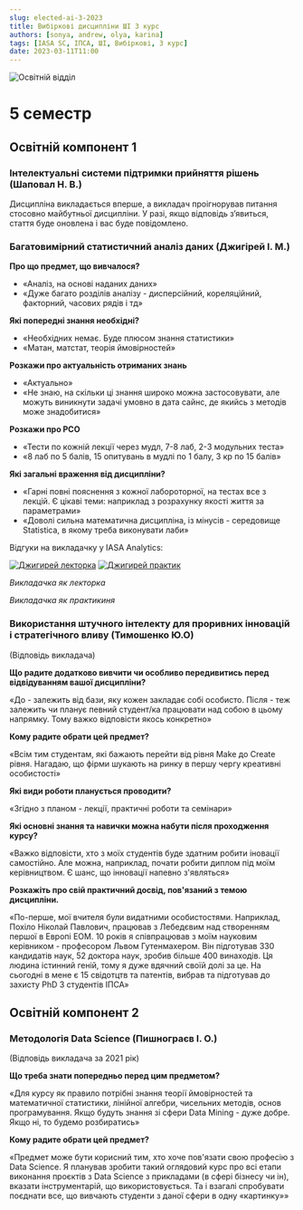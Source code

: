 ```yaml
---
slug: elected-ai-3-2023
title: Вибіркові дисципліни ШІ 3 курс
authors: [sonya, andrew, olya, karina]
tags: [IASA SC, ІПСА, ШІ, Вибіркові, 3 курс]
date: 2023-03-11T11:00
---
```


![Освітній відділ](./osvitnii.jpg)

# 5 семестр

## Освітній компонент 1

### Інтелектуальні системи підтримки прийняття рішень (Шаповал Н. В.)

Дисципліна викладається вперше, а викладач проігнорував питання стосовно майбутньої дисципліни. У разі, якщо відповідь з’явиться, стаття буде оновлена і вас буде повідомлено.

<!--truncate-->

### Багатовимірний статистичний аналіз даних (Джигірей І. М.)

**Про що предмет, що вивчалося?**
- «Аналіз, на основі наданих даних»
- «Дуже багато розділів аналізу - дисперсійний, кореляційний, факторний, часових рядів і тд»

**Які попередні знання необхідні?**
- «Необхідних немає. Буде плюсом знання статистики»
- «Матан, матстат, теорія ймовірностей»

**Розкажи про актуальність отриманих знань**
- «Актуально»
- «Не знаю, на скільки ці знання широко можна застосовувати, але можуть виникнути задачі умовно в дата сайнс, де якийсь з методів може знадобитися»

**Розкажи про РСО**
- «Тести по кожній лекції через мудл, 7-8 лаб, 2-3 модульних теста»
- «8 лаб по 5 балів, 15 опитувань в мудлі по 1 балу, 3 кр по 15 балів»

**Які загальні враження від дисципліни?**
- «Гарні повні пояснення з кожної лабороторної, на тестах все з лекцій. Є цікаві теми: наприклад з розрахунку якості життя за параметрами»
- «Доволі сильна математична дисципліна, із мінусів - середовище Statistica, в якому треба виконувати лаби»

Відгуки на викладачку у IASA Analytics:

<a href="https://t.me/iasa_analytics"><img className="two-in-row-left" src="https://i.imgur.com/z3rAUOI.jpg" alt="Джигирей лекторка" /></a>
<a href="https://t.me/iasa_analytics"><img className="two-in-row-right" src="https://i.imgur.com/0wbFGIo.jpg" alt="Джигирей практик" /></a>
<p className="two-in-row-left"><i>Викладачка як лекторка</i></p>
<p className="two-in-row-right"><i>Викладачка як практикиня</i></p>

### Використання штучного інтелекту для проривних інновацій і стратегічного вливу (Тимошенко Ю.О)

(Відповідь викладача)

**Що радите додатково вивчити чи особливо передивитись перед відвідуванням вашої дисципліни?**

«До - залежить від бази, яку кожен закладає собі особисто.
Після - теж залежить чи планує певний студент/ка працювати над собою в цьому напрямку. Тому важко відповісти якось конкретно»

**Кому радите обрати цей предмет?**

«Всім тим студентам, які бажають перейти від рівня Make  до Create рівня. Нагадаю, що фірми шукають на ринку в першу чергу креативні особистості»

**Які види роботи планується проводити?**

«Згідно з планом - лекції, практичні роботи та семінари»

**Які основні знання та навички можна набути після проходження курсу?**

«Важко відповісти, хто з моїх студентів буде здатним  робити іновації самостійно. Але можна, наприклад, почати робити  диплом під моїм керівництвом. Є шанс, що інновації напевно з'являться»

**Розкажіть про свій практичний досвід, пов'язаний з темою дисципліни.**

«По-перше, мої вчителя були видатними особистостями. Наприклад, Похіло Ніколай Павлович, працював з Лебедєвим над створенням першої в Европі ЕОМ.  10 років я співпрацював з моїм науковим керівником - професором Львом Гутенмахером. Він підготував 330 кандидатів наук, 52 доктора наук, зробив більше 400 винаходів. Ця людина істинний геній, тому я дуже вдячний своїй долі за це. На сьогодні в мене є 15 свідотцтв та патентів, вибрав та підготував до захисту PhD 3 студентів ІПСА»

## Освітній компонент 2

### Методологія Data Science (Пишнограєв І. О.)

(Відповідь викладача за 2021 рік)

**Що треба знати попередньо перед цим предметом?**

«Для курсу як правило потрібні знання теорії ймовірностей та математичної статистики, лінійної алгебри, чисельних методів, основ програмування. Якщо будуть знання зі сфери Data Mining - дуже добре. Якщо ні, то будемо розбиратись»

**Кому радите обрати цей предмет?**

«Предмет може бути корисний тим, хто хоче пов'язати свою професію з Data Science. Я планував зробити такий оглядовий курс про всі етапи виконання проєктів з Data Science з прикладами (в сфері бізнесу чи ін), вказати інструментарій, що використовується. Та і взагалі спробувати поєднати все, що вивчають студенти з даної сфери в одну «картинку»»

